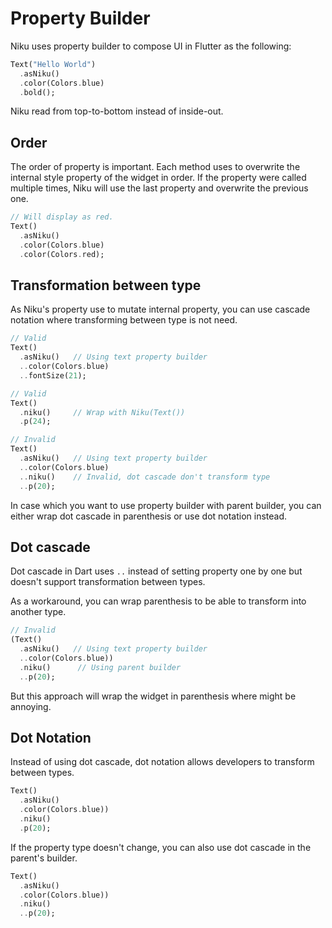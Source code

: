# Property Builder
Niku uses property builder to compose UI in Flutter as the following:
```dart
Text("Hello World")
  .asNiku()
  .color(Colors.blue)
  .bold();
```

Niku read from top-to-bottom instead of inside-out.

## Order
The order of property is important.
Each method uses to overwrite the internal style property of the widget in order.
If the property were called multiple times, Niku will use the last property and overwrite the previous one.
```dart
// Will display as red.
Text()
  .asNiku()
  .color(Colors.blue)
  .color(Colors.red);
```

## Transformation between type
As Niku's property use to mutate internal property, you can use cascade notation where transforming between type is not need.
```dart
// Valid
Text()
  .asNiku()   // Using text property builder
  ..color(Colors.blue)
  ..fontSize(21);

// Valid
Text()
  .niku()     // Wrap with Niku(Text())
  .p(24);

// Invalid
Text()
  .asNiku()   // Using text property builder
  ..color(Colors.blue)
  ..niku()    // Invalid, dot cascade don't transform type
  ..p(20);
```

In case which you want to use property builder with parent builder, you can either wrap dot cascade in parenthesis or use dot notation instead.

## Dot cascade
Dot cascade in Dart uses `..` instead of setting property one by one but doesn't support transformation between types.

As a workaround, you can wrap parenthesis to be able to transform into another type.
```dart
// Invalid
(Text()
  .asNiku()   // Using text property builder
  ..color(Colors.blue))
  .niku()      // Using parent builder
  ..p(20);
```

But this approach will wrap the widget in parenthesis where might be annoying.

## Dot Notation
Instead of using dot cascade, dot notation allows developers to transform between types.
```dart
Text()
  .asNiku()
  .color(Colors.blue))
  .niku()
  .p(20);
```

If the property type doesn't change, you can also use dot cascade in the parent's builder.
```dart
Text()
  .asNiku()
  .color(Colors.blue))
  .niku()
  ..p(20);
```
